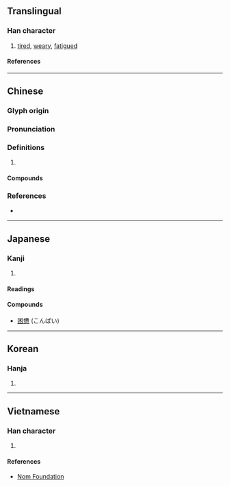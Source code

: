 {{also|惫}}
{{character info/new}}
==Translingual==

===Han character===
{{Han char|rn=61|rad=心|as=12|sn=16|four=24332|canj=OBP|ids=⿱備心}}

# [[tired]], [[weary]], [[fatigued]]

====References====
{{Han ref|kx=0402.020|dkj=11195|dj=0742.040|hdz=42350.120|uh=618A}}

----

==Chinese==
{{zh-forms|s=惫}}

===Glyph origin===
{{Han etym}}

===Pronunciation===
{{zh-pron
|m=bèi,bài,2nb=historical variant in Mainland
|c=baai6,bei6
|mn=qz,tw,xm:pē/zz:pāi
|mc=y
|oc=y
|cat=
}}

===Definitions===
{{zh-hanzi}}

# {{rfdef|zh}}

====Compounds====
{{zh-der|憊乏|憊色|困憊|疲憊|昏憊|惛憊|憊賴|憊懶}}

===References===
* {{R:yue:mfccd}}

----

==Japanese==

===Kanji===
{{ja-kanji|grade=uc|rs=心12}}

# {{rfdef|ja|sort=心12}}

====Readings====
{{ja-readings
|on=はい, へい
|kun=つかれる
}}

====Compounds====
* [[困憊]] (こんぱい)

----

==Korean==

===Hanja===
{{ko-hanja|비}}

# {{rfdef|ko|sort=心12}}

----

==Vietnamese==

===Han character===
{{vi-readings|rs=心12|reading=bị}}

# {{rfdef|vi|sort=心12}}

====References====
* [http://nomfoundation.org/common/nom_details.php?codepoint=618a Nom Foundation]